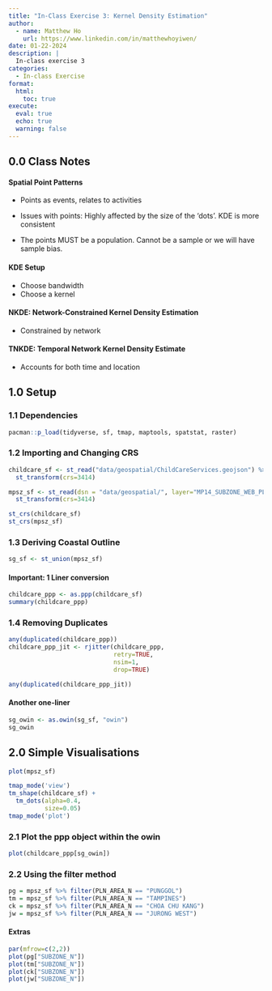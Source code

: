 ```yaml
---
title: "In-Class Exercise 3: Kernel Density Estimation"
author:
  - name: Matthew Ho
    url: https://www.linkedin.com/in/matthewhoyiwen/
date: 01-22-2024
description: |
  In-class exercise 3 
categories:
  - In-class Exercise
format:
  html:
    toc: true
execute: 
  eval: true
  echo: true
  warning: false
---
```

## 0.0 Class Notes

#### Spatial Point Patterns
-   Points as events, relates to activities
-   Issues with points: Highly affected by the size of the 'dots'. KDE is more consistent

-   The points MUST be a population. Cannot be a sample or we will have sample bias.


#### KDE Setup
-   Choose bandwidth
-   Choose a kernel

#### NKDE: Network-Constrained Kernel Density Estimation
-   Constrained by network

#### TNKDE: Temporal Network Kernel Density Estimate
-   Accounts for both time and location

## 1.0 Setup

### 1.1 Dependencies
```r
pacman::p_load(tidyverse, sf, tmap, maptools, spatstat, raster)
```

### 1.2 Importing and Changing CRS
```r
childcare_sf <- st_read("data/geospatial/ChildCareServices.geojson") %>% 
  st_transform(crs=3414)

mpsz_sf <- st_read(dsn = "data/geospatial/", layer="MP14_SUBZONE_WEB_PL") %>%
  st_transform(crs=3414)

st_crs(childcare_sf)
st_crs(mpsz_sf)
```

### 1.3 Deriving Coastal Outline
```r
sg_sf <- st_union(mpsz_sf)
```

#### Important: 1 Liner conversion
```r
childcare_ppp <- as.ppp(childcare_sf)
summary(childcare_ppp)
```

### 1.4 Removing Duplicates
```r
any(duplicated(childcare_ppp))
childcare_ppp_jit <- rjitter(childcare_ppp, 
                             retry=TRUE, 
                             nsim=1, 
                             drop=TRUE)

any(duplicated(childcare_ppp_jit))
```

#### Another one-liner
```r
sg_owin <- as.owin(sg_sf, "owin")
sg_owin
```

## 2.0 Simple Visualisations

```r
plot(mpsz_sf)
```

```r
tmap_mode('view')
tm_shape(childcare_sf) +
  tm_dots(alpha=0.4, 
          size=0.05)
tmap_mode('plot')
```

### 2.1 Plot the ppp object within the owin
```r
plot(childcare_ppp[sg_owin])
```

### 2.2 Using the filter method
```r
pg = mpsz_sf %>% filter(PLN_AREA_N == "PUNGGOL")
tm = mpsz_sf %>% filter(PLN_AREA_N == "TAMPINES")
ck = mpsz_sf %>% filter(PLN_AREA_N == "CHOA CHU KANG")
jw = mpsz_sf %>% filter(PLN_AREA_N == "JURONG WEST")
```

#### Extras
```r
par(mfrow=c(2,2))
plot(pg["SUBZONE_N"])
plot(tm["SUBZONE_N"])
plot(ck["SUBZONE_N"])
plot(jw["SUBZONE_N"])
```




